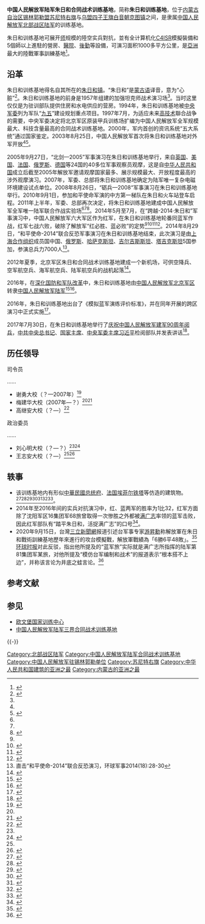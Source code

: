 {{noteTA|T=zh-hans:中国人民解放军陆军朱日和合同战术训练基地; zh-hant:中國人民解放軍陸軍朱日和合同戰術訓練基地;}}
{{coord|42|15|35.0|N|112|45|21.9|E|type:landmark|display=title}}
{{Infobox PRCG
|color=darkgreen
|机构名称=中国人民解放军陆军朱日和合同战术训练基地
|上级机构=[[中国人民解放军北部战区陆军|中国人民解放军北部战区陆军]]
|机构类型=战区陆军训练基地
|军事级别=
|标志1=China Emblem PLA.svg
|标志1说明=[[中国人民解放军军徽|中国人民解放军军徽]]
|职位1=司令员
|人员1=[[高继安|高继安]]
|衔级1=大校
|职位2=政治委员
|人员2=[[王志安_(军人)|王志安]]
|衔级2=大校
|职位3=
|人员3=
|职位4=
|人员4=
|地址1=[[内蒙古自治区|内蒙古自治区]][[苏尼特右旗|苏尼特右旗]][[朱日和镇|朱日和镇]]西侧
|成立时间=
|image1=Sonid Youqi by Zhurihezhen - Chahan Aobao military base IMG 4040 Xilin Gol Inner Mongolia.jpg
|b=
|c=
|d=
|E=
|e=
}}

'''中国人民解放军陆军朱日和合同战术训练基地'''，简称'''朱日和训练基地'''，位于[[内蒙古自治区|内蒙古自治区]][[锡林郭勒盟|锡林郭勒盟]][[苏尼特右旗|苏尼特右旗]]与[[乌盟|乌盟]][[四子王旗|四子王旗]][[白音朝克图镇|白音朝克图镇]]之间，是隶属[[中国人民解放军北部战区陆军|中国人民解放军北部战区陆军]]的训练基地。

朱日和训练基地可展开[[师_(军队)|师]]规模的陸空实兵對抗，並有全计算机化[[C4ISR|C4ISR]]模擬裝備和5個師以上進駐的營房、[[醫院|醫院]]、[[後勤學|後勤]]等設備，可演习面积1000多平方公里，是[[亞洲|亞洲]]最大的陸戰軍事訓練基地<ref name="xhw">{{Cite web|url=http://news.xinhuanet.com/mil/2014-08/13/c_126866516.htm|title=朱日和基地全亚洲最大 见证解放军军事训练第5次革命|date=2014-08-13|publisher=新华网|access-date=2017-01-18|archive-date=2017-01-18|archive-url=https://web.archive.org/web/20170118225559/http://news.xinhuanet.com/mil/2014-08/13/c_126866516.htm|dead-url=no}}</ref>。

==沿革==
朱日和训练基地得名自其所在的[[朱日和镇|朱日和镇]]。“朱日和”是[[蒙古语|蒙古语]]译音，意为“心脏”<ref name="rmw">{{Cite web|url=http://military.people.com.cn/n/2014/0821/c1011-25513528.html|title=一张图揭秘解放军朱日和合同战术训练基地|date=2014-08-21|publisher=人民网|access-date=2017-01-18|archive-date=2020-01-16|archive-url=https://web.archive.org/web/20200116072230/http://military.people.com.cn/n/2014/0821/c1011-25513528.html|dead-url=no}}</ref>。朱日和训练基地的前身是1957年组建的加强坦克师战术演习场<ref name="rmw" />。当时这里仅仅是为驻训部队提供住房和水电供应的营房。1994年，朱日和训练基地被[[中央军事委员会|中央军委]]列为军队“[[第九个五年计划_(中国)|九五]]”建设规划重点项目。1997年7月，为适应未来[[高技术|高技术]]聯合战争的需要，中央军委决定将北京军区原装甲兵训练场扩编为中国人民解放军全军规模最大、科技含量最高的合同战术训练基地。2000年，军内首创的资讯系统“五大系统”通过国家鉴定。2003年8月25日，中国人民解放军首次将朱日和训练基地对外军开放<ref name="xhw" /><ref>{{Cite web|url=http://news.xinhuanet.com/newscenter/2007-09/20/content_6762006.htm|title=砺剑——朱日和合同战术训练基地见闻|date=2007-09-20|publisher=新华网|access-date=2017-01-18|archive-date=2017-01-18|archive-url=https://web.archive.org/web/20170118225929/http://news.xinhuanet.com/newscenter/2007-09/20/content_6762006.htm|dead-url=no}}</ref>。

2005年9月27日，“北剑—2005”军事演习在朱日和训练基地举行，来自[[英国|英国]]、[[美国|美国]]、[[法国|法国]]、[[俄罗斯|俄罗斯]]、[[德国|德国]]等24国的40多位军事观察员观摩，这是自[[中华人民共和国|中华人民共和国]]成立后截至2005年解放军邀请观摩国家最多、展示规模最大、开放程度最高的涉外观摩演习。2007年，军委、总部将朱日和训练基地确定为陆军唯一复杂电磁环境建设试点单位。2008年8月26日，“砺兵—2008“军事演习在朱日和训练基地举行。2010年9月1日，参加和平使命军演的中方第一梯队在朱日和火车站登车启程。2011年上半年，军委、总部再次决定，将朱日和训练基地建成中国人民解放军全军唯一陆军联合作战实验场<ref name="xhw" /><ref name="rmw" /><ref>{{Cite web|url=http://v.ifeng.com/mil/mainland/201106/b8612b40-089f-4366-ad31-5f37541066ab.shtml|title=北京军区朱日和合同战术训练基地锻造强军|date=2011-06-28|publisher=凤凰卫视|access-date=2014-06-01|archive-date=2020-10-29|archive-url=https://web.archive.org/web/20201029110307/http://v.ifeng.com/mil/mainland/201106/b8612b40-089f-4366-ad31-5f37541066ab.shtml|dead-url=no}}</ref>。2014年5月至7月，在“跨越-2014·朱日和”军事演习中，中国人民解放军六大军区作为红军，在朱日和训练基地轮番同蓝军作战，红军七战六败，破除了解放军“红必胜、蓝必败”的定势<ref name="rmw" /><ref>{{Cite web|url=http://military.cntv.cn/2015/08/02/VIDE1438522229557472.shtml|title=《防务新观察》 20150802 “跨越—2015·朱日和”走近战场上的指挥员|date=2015-08-02|publisher=央视网|access-date=2015-08-03|archive-date=2020-01-07|archive-url=https://web.archive.org/web/20200107092520/http://military.cntv.cn/2015/08/02/VIDE1438522229557472.shtml|dead-url=no}}</ref><ref>{{Cite web|url=http://www.81.cn/2014zrh/index.htm|title=“跨越—2014·朱日和”系列演习|accessdate=2017-01-18|publisher=中国军网|archive-date=2020-09-29|archive-url=https://web.archive.org/web/20200929205405/http://www.81.cn/2014zrh/index.htm|dead-url=no}}</ref><ref>{{Cite web|url=http://military.cntv.cn/2014/05/31/VIDE1401549121822690.shtml|title=《防务新观察》 20140531 中俄联演隔空有“耳” “联合铆钉”盯上了谁？|date=2014-05-31|publisher=央视网|access-date=2014-06-01|archive-date=2019-05-02|archive-url=https://web.archive.org/web/20190502061856/http://military.cntv.cn/2014/05/31/VIDE1401549121822690.shtml|dead-url=no}}</ref>。2014年8月29日，“和平使命-2014”联合反恐军事演习在朱日和训练基地结束，此次演习是由[[上海合作组织|上海合作组织]]成员国中国、[[俄罗斯|俄罗斯]]、[[哈萨克斯坦|哈萨克斯坦]]、[[吉尔吉斯斯坦|吉尔吉斯斯坦]]、[[塔吉克斯坦|塔吉克斯坦]]5国参加，参演总兵力7000人<ref>直击“和平使命-2014”联合反恐演习，环球军事2014(18):28-30</ref>。

2012年夏季，北京军区朱日和合同战术训练基地建成一个新机场，可供空降兵、空军航空兵、海军航空兵、陆军航空兵的战机起落<ref>{{Cite web|url=http://news.qq.com/a/20121018/000523.htm|title=内蒙古朱日和基地建成新机场 空降兵可朝来夕往|date=2012-10-18|publisher=腾讯|access-date=2017-07-14|archive-date=2020-10-30|archive-url=https://web.archive.org/web/20201030202918/https://news.qq.com/a/20121018/000523.htm|dead-url=no}}</ref>。

2016年，在[[深化国防和军队改革|深化国防和军队改革]]中，朱日和训练基地由[[中国人民解放军北京军区|中国人民解放军北京军区]]转隶[[中国人民解放军陆军|中国人民解放军陆军]]<ref>{{cite web|url=https://www.thepaper.cn/newsDetail_forward_1469324|title=原北京军区朱日和训练基地转隶陆军，系亚洲最大陆空联训基地|accessdate=2016-05-24|date=2016-05-14|publisher=澎湃新闻|archive-date=2020-10-27|archive-url=https://web.archive.org/web/20201027150523/https://www.thepaper.cn/newsDetail_forward_1469324|dead-url=no}}</ref><ref>{{Cite web|url=http://jz.chinamil.com.cn/jssp/content/2016-05/26/content_7073442.htm|title=“跨越2016”即将开战 蓝军进入战备状态|date=2016-05-26|publisher=军报记者|access-date=2017-01-18|archive-url=https://web.archive.org/web/20170118224409/http://jz.chinamil.com.cn/jssp/content/2016-05/26/content_7073442.htm|archive-date=2017-01-18|dead-url=yes}}</ref>。

2016年，朱日和训练基地出台了《模拟蓝军演练评价标准》，并在同年开展的跨区演习中正式实施<ref name="biaozhun">{{Cite web|url=http://military.china.com/important/11132797/20160811/23264916_all.html|title=解放军朱日和基地出台《模拟蓝军演练评价标准》|date=2016-08-11|publisher=中华网|access-date=2017-01-18|archive-date=2018-12-10|archive-url=https://web.archive.org/web/20181210202600/https://military.china.com/important/11132797/20160811/23264916_all.html|dead-url=no}}</ref>。

2017年7月30日，在朱日和训练基地举行了[[庆祝中国人民解放军建军90周年阅兵|庆祝中国人民解放军建军90周年阅兵]]，[[中国共产党中央委员会总书记|中共中央总书记]]、[[中华人民共和国主席|国家主席]]、[[中央军委主席|中央军委主席]][[习近平|习近平]]检阅部队并发表讲话<ref>{{Cite web|url=http://news.ifeng.com/a/20170729/51528390_0.shtml|title=快讯！朱日和基地明天将举行建军90周年阅兵|date=2017-07-29|publisher=凤凰网|access-date=2017-07-29|archive-date=2019-05-02|archive-url=https://web.archive.org/web/20190502071132/http://news.ifeng.com/a/20170729/51528390_0.shtml|dead-url=no}}</ref>。

==历任领导==
{{col-begin}}
{{col-2}}
; 司令员
……
*谢勇大校（？—2007年）<ref name="xie">{{Cite web|url=http://news.163.com/07/0613/17/3GSQ7TQM0001121M.html|title=朱日和基地：中国最大现代化实战训练场详解|date=2007-06-13|publisher=网易|access-date=2017-01-18|archive-url=https://web.archive.org/web/20170203083310/http://news.163.com/07/0613/17/3GSQ7TQM0001121M.html|archive-date=2017-02-03|dead-url=yes}}</ref>
*梅建华大校（2007年—？）<ref name="xie" /><ref>{{Cite web|url=http://www.nmg.xinhuanet.com/nmgzfzx/2007-09/21/content_11235732.htm|title=朱日和合同战术训练基地20日迎来50岁生日|date=2007-09-21|publisher=新华网|archiveurl=https://web.archive.org/web/20170118225119/http://www.nmg.xinhuanet.com/nmgzfzx/2007-09/21/content_11235732.htm|archivedate=2017-01-18|dead-url=yes}}</ref>
*高继安大校（？—）<ref>{{Cite web|url=http://mt.sohu.com/20150602/n414250623.shtml|title=7大军区10支劲旅将鏖战朱日和|date=2015-06-02|publisher=搜狐|access-date=2017-01-18|archive-date=2017-01-19|archive-url=https://web.archive.org/web/20170119050418/http://mt.sohu.com/20150602/n414250623.shtml|dead-url=no}}</ref>

{{col-2}}
; 政治委员
……
*刘心明大校（？—？）<ref name="xie" /><ref>{{Cite web|url=http://news.163.com/10/0609/08/68NNG303000146BD.html|title=揭秘朱日和合同战术训练基地：堪比美国欧文堡|date=2010-06-09|publisher=网易|access-date=2017-01-18|archive-url=https://web.archive.org/web/20170203094249/http://news.163.com/10/0609/08/68NNG303000146BD.html|archive-date=2017-02-03|dead-url=yes}}</ref>
*王志安大校（？—）<ref name="biaozhun" /><ref>{{Cite web|url=http://news.xinhuanet.com/2014-08/26/c_1112234075.htm|title=探秘北京军区朱日和训练基地：军演的组织者和评判者|date=2014-08-26|publisher=新华网|access-date=2017-01-18|archive-date=2017-01-18|archive-url=https://web.archive.org/web/20170118225759/http://news.xinhuanet.com/2014-08/26/c_1112234075.htm|dead-url=no}}</ref>
{{col-end}}

==轶事==
*该训练基地内有形似[[總統府_(臺灣)|中華民國总统府]]、[[法国|法国]][[埃菲尔铁塔|埃菲尔铁塔]]等仿造的建筑物。<ref>{{Cite web|url=http://mil.news.sina.com.cn/2015-07-22/0901835557.html|title=我军演习现台湾“总统府”建筑练武力攻台(图)|accessdate=2018-12-10|date=2015-07-22|publisher=新浪|archive-date=2019-09-08|archive-url=https://web.archive.org/web/20190908235648/http://mil.news.sina.com.cn/2015-07-22/0901835557.html|dead-url=no}}</ref><ref>{{Cite web|url=http://newcongress.tw/?p=4510|title=共軍朱日和演習是針對台灣？|accessdate=2018-12-10|date=2015-08-06|publisher=新公民議會|archive-date=2020-10-26|archive-url=https://web.archive.org/web/20201026042012/http://newcongress.tw/?p=4510|dead-url=no}}</ref><ref>{{Cite web|url=https://tw.appledaily.com/new/realtime/20150722/653251/|title=【更新】解放軍擬打總統府 基地空拍畫面曝光|accessdate=2018-12-10|date=2015-07-22|publisher=蘋果日報|archive-date=2019-02-20|archive-url=https://web.archive.org/web/20190220024046/https://tw.appledaily.com/new/realtime/20150722/653251/|dead-url=no}}</ref><ref>{{Cite web|url=http://news.ltn.com.tw/news/politics/paper/900913|title=不只總統府 共軍還複製博愛特區|accessdate=2018-12-10|date=2015-07-25|publisher=自由時報電子報|archive-date=2020-10-25|archive-url=https://web.archive.org/web/20201025133029/https://news.ltn.com.tw/news/politics/paper/900913|dead-url=no}}</ref><ref>{{Cite web|url=http://news.ifeng.com/a/20150810/44390381_0.shtml|title=日媒曝朱日和卫星谍照 出现“埃菲尔铁塔”等建筑|accessdate=2018-12-10|date=2015-08-10|publisher=凤凰网|archive-date=2019-05-02|archive-url=https://web.archive.org/web/20190502053517/http://news.ifeng.com/a/20150810/44390381_0.shtml|dead-url=no}}</ref><ref>{{Cite web|url=http://news.qq.com/a/20150724/037664.htm|title=其实朱日和不只有“总统府”|accessdate=2018-12-10|author=精诚蓝盔微信公众号|date=2015-07-24|publisher=腾讯|archiveurl=https://web.archive.org/web/20170802085750/http://news.qq.com/a/20150724/037664.htm|archivedate=2017-08-02}}</ref><ref>{{Cite web|url=https://www.guancha.cn/military-affairs/2017_09_03_425501.shtml|title=“暴风雨部队”抵达朱日和 将以优异成绩迎接十九大召开|date=2017-09-03|publisher=观察者网|access-date=2018-12-10|archive-date=2020-09-24|archive-url=https://web.archive.org/web/20200924235356/https://www.guancha.cn/military-affairs/2017_09_03_425501.shtml|dead-url=no}}</ref>。
*2014年至2016年间的实兵对抗演习中，红、蓝两军的胜率为1比32，红军方面除了沈阳军区16集团军68旅曾取得一次惨胜之外都被[[满广志|满广志]]率领的蓝军击败，因此红军部队有“踏平朱日和，活捉满广志”的口号<ref>{{Cite web|url=http://www.xinhuanet.com//politics/2017-10/04/c_1121761126.htm|title=“大家好，我就是大家想‘活捉’的满广志”|accessdate=2018-12-10|date=2017-10-04|publisher=新华网|archive-date=2020-10-22|archive-url=https://web.archive.org/web/20201022193945/http://www.xinhuanet.com/politics/2017-10/04/c_1121761126.htm|dead-url=no}}</ref>。
*2020年9月15日，台灣[[三立新聞網|三立新聞網]]报道引述台军事专家[[游昇勳|游昇勳]]称解放軍在朱日和戰術訓練基地歷年來進行的攻台模擬戰，解放軍戰績為「6勝6平48敗」。<ref>{{Cite web|url=https://news.ltn.com.tw/news/politics/breakingnews/3292552|title=急了！被爆共軍模擬攻台6勝48敗 中共官媒跳腳解釋|date=2020-09-15|publisher=自由時報|access-date=2020-09-16|archive-date=2020-10-30|archive-url=https://web.archive.org/web/20201030154634/https://news.ltn.com.tw/news/politics/breakingnews/3292552|dead-url=no}}</ref>[[环球时报|环球时报]]对此反驳，指出他所提及的“蓝军旅”实际就是满广志所指挥的陆军第81集团军某旅，对他所提及“模仿台军编制和战术”的报道表示“根本搭不上边”，并称该言论为井底之蛙言论。<ref>{{Cite web|title=解放军攻台演习败多胜少？岛内专家又扯惊人言论|url=https://taiwan.huanqiu.com/article/3ztqbVpxiGo|accessdate=2020-09-16|date=2020-09-16|publisher=环球网|archive-date=2020-09-20|archive-url=https://web.archive.org/web/20200920150222/https://taiwan.huanqiu.com/article/3ztqbVpxiGo|dead-url=no}}</ref>

==参考文献==
{{Reflist|30em}}

==参见==
* [[欧文堡国家训练中心|欧文堡国家训练中心]]
* [[中国人民解放军陆军三界合同战术训练基地|中国人民解放军陆军三界合同战术训练基地]]

{{-}}
{{中国人民解放军陆军}}
{{中国人民解放军机场|北}}
[[Category:北部战区陆军|Category:北部战区陆军]]
[[Category:中国人民解放军陆军合同战术训练基地|Category:中国人民解放军陆军合同战术训练基地]]
[[Category:中国人民解放军驻锡林郭勒单位|Category:中国人民解放军驻锡林郭勒单位]]
[[Category:苏尼特右旗|Category:苏尼特右旗]]
[[Category:中华人民共和国建筑的亚洲之最|Category:中华人民共和国建筑的亚洲之最]]
[[Category:内蒙古的亚洲之最|Category:内蒙古的亚洲之最]]